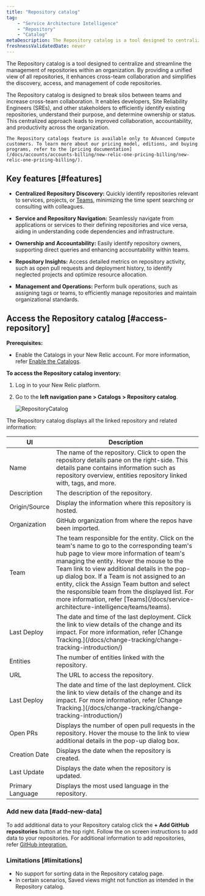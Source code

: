 ```yaml
---
title: "Repository catalog"
tag: 
    - "Service Architecture Intelligence"
    - "Repository"
    - "Catalog"
metaDescription: The Repository catalog is a tool designed to centralize and streamline the management of repositories within an organization.
freshnessValidatedDate: never
---
```




The <DNT>Repository catalog</DNT> is a tool designed to centralize and streamline the management of repositories within an organization. By providing a unified view of all repositories, it enhances cross-team collaboration and simplifies the discovery, access, and management of code repositories. 

The <DNT>Repository catalog</DNT> is designed to break silos between teams and increase cross-team collaboration. It enables developers, Site Reliability Engineers (SREs), and other stakeholders to efficiently identify existing repositories, understand their purpose, and determine ownership or status. This centralized approach leads to improved collaboration, accountability, and productivity across the organization.


<Callout variant="important">

    The Repository catalogs feature is available only to Advanced Compute customers. To learn more about our pricing model, editions, and buying programs, refer to the [pricing documentation](/docs/accounts/accounts-billing/new-relic-one-pricing-billing/new-relic-one-pricing-billing/).
    
</Callout>


## Key features [#features]

-  **Centralized Repository Discovery:** Quickly identify repositories relevant to services, projects, or <DNT>[Teams](/docs/service-architecture-intelligence/teams/teams)</DNT>, minimizing the time spent searching or consulting with colleagues.

-  **Service and Repository Navigation:** Seamlessly navigate from applications or services to their defining repositories and vice versa, aiding in understanding code dependencies and infrastructure.

-  **Ownership and Accountability:** Easily identify repository owners, supporting direct queries and enhancing accountability within teams.

- **Repository Insights:** Access detailed metrics on repository activity, such as open pull requests and deployment history, to identify neglected projects and optimize resource allocation.

- **Management and Operations:** Perform bulk operations, such as assigning tags or teams, to efficiently manage repositories and maintain organizational standards.


## Access the Repository catalog [#access-repository]

**Prerequisites:**

- Enable the Catalogs in your New Relic account. For more information, refer [Enable the Catalogs](/docs/service-architecture-intelligence/catalogs/catalogs/#enable-catalogs).

**To access the Repository catalog inventory:**

1. Log in to your New Relic platform.
2. Go to the **left navigation pane > Catalogs > Repository catalog**.


    <img
            title="Repository catalogs"
            alt="RepositoryCatalog"
            src="/images/new-relic-repository-catalog.webp"
    />



The <DNT>Repository catalog</DNT> displays all the linked repository and related information:

<table>
    <thead>
    <tr>
        <th>UI</th>
        <th>Description</th>
    </tr>
    </thead>
    <tbody>
        <tr>
            <td><DNT>Name</DNT></td>
            <td>The name of the repository. Click to open the repository details pane on the right-side. This details pane contains information such as repository overview, entities repository linked with, tags, and more.</td>
        </tr>
        <tr>
            <td><DNT>Description</DNT></td>
            <td>The description of the repository.</td>
        </tr>
        <tr>
            <td><DNT>Origin/Source</DNT></td>
            <td>Display the information where this repository is hosted.</td>
        </tr>
        <tr>
            <td><DNT>Organization</DNT></td>
            <td>GitHub organization from where the repos have been imported.</td>
        </tr>
        <tr>
            <td><DNT>Team</DNT></td>
            <td>The team responsible for the entity. Click on the team's name to go to the corresponding team's hub page to view more information of team's managing the entity. Hover the mouse to the <DNT>Team</DNT> link to view additional details in the pop-up dialog box. If a Team is not assigned to an entity, click the <DNT>Assign Team</DNT> button and select the responsible team from the displayed list. For more information, refer [Teams](/docs/service-architecture-intelligence/teams/teams). </td>
        </tr>
        <tr>
            <td><DNT>Last Deploy</DNT></td>
            <td>The date and time of the last deployment. Click the link to view details of the change and its impact. For more information, refer [Change Tracking.](/docs/change-tracking/change-tracking-introduction/) </td>
        </tr>
        <tr>
            <td><DNT>Entities</DNT></td>
            <td>The number of entities linked with the repository.</td>
        </tr>
        <tr>
            <td><DNT>URL</DNT></td>
            <td>The URL to access the repository.</td>
        </tr>
        <tr>
            <td><DNT>Last Deploy</DNT></td>
            <td>The date and time of the last deployment. Click the link to view details of the change and its impact. For more information, refer [Change Tracking.](/docs/change-tracking/change-tracking-introduction/)</td>
        </tr>
        <tr>
            <td><DNT>Open PRs</DNT></td>
            <td>Displays the number of open pull requests in the repository. Hover the mouse to the link to view additional details in the pop-up dialog box.</td>
        </tr>
        <tr>
            <td><DNT>Creation Date</DNT></td>
            <td>Displays the date when the repository is created.</td>
        </tr>
        <tr>
            <td><DNT>Last Update</DNT></td>
            <td>Displays the date when the repository is updated.</td>
        </tr>
        <tr>
            <td><DNT>Primary Language</DNT></td>
            <td>Displays the most used language in the repository.</td>
        </tr>
    </tbody>
</table>


### Add new data [#add-new-data]

To add additional data to your <DNT>Repository catalog</DNT> click the **+ Add GitHub repositories** button at the top right. Follow the on screen instructions to add data to your repositories. For additional information to add repositories, refer [GitHub integration.](/docs/service-architecture-intelligence/github-integration)


### Limitations [#limitations]

- No support for sorting data in the <DNT>Repository catalog</DNT> page.
- In certain scenarios, Saved views might not function as intended in the <DNT>Repository catalog</DNT>.